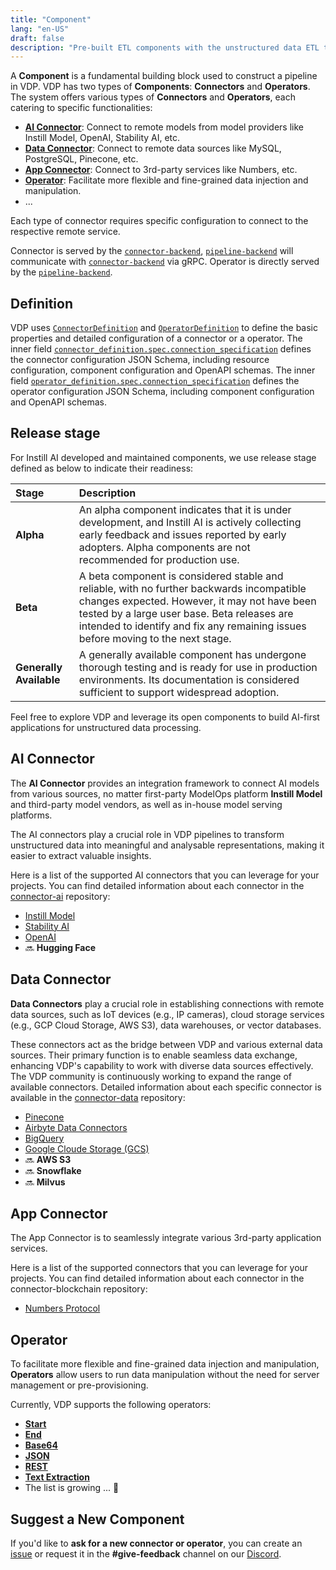 ```yaml
---
title: "Component"
lang: "en-US"
draft: false
description: "Pre-built ETL components with the unstructured data ETL tool VDP https://github.com/instill-ai/vdp"
---
```


A **Component** is a fundamental building block used to construct a pipeline in VDP. VDP has two types of **Components**: **Connectors** and **Operators**. The system offers various types of **Connectors** and **Operators**, each catering to specific functionalities:

- [**AI Connector**](../connectors/overview#ai-connector): Connect to remote models from model providers like Instill Model, OpenAI, Stability AI, etc.
- [**Data Connector**](../connectors/overview#data-connector): Connect to remote data sources like MySQL, PostgreSQL, Pinecone, etc.
- [**App Connector**](../connectors/overview#app-connectors): Connect to 3rd-party services like Numbers, etc.
- [**Operator**](/docs/vdp/operators): Facilitate more flexible and fine-grained data injection and manipulation.
- ...

Each type of connector requires specific configuration to connect to the respective remote service.

Connector is served by the [`connector-backend`](https://github.com/instill-ai/connector-backend), [`pipeline-backend`](https://github.com/instill-ai/pipeline-backend) will communicate with [`connector-backend`](https://github.com/instill-ai/connector-backend) via gRPC.
Operator is directly served by the [`pipeline-backend`](https://github.com/instill-ai/pipeline-backend).

## Definition

VDP uses [`ConnectorDefinition`](https://github.com/instill-ai/protobufs/blob/main/vdp/connector/v1alpha/connector_definition.proto) and [`OperatorDefinition`](https://github.com/instill-ai/protobufs/blob/main/vdp/pipeline/v1alpha/operator_definition.proto)
to define the basic properties and detailed configuration of a connector or a operator.
The inner field [`connector_definition.spec.connection_specification`](https://github.com/instill-ai/protobufs/blob/main/vdp/connector/v1alpha/spec.proto)
defines the connector configuration JSON Schema, including resource configuration, component configuration and OpenAPI schemas.
The inner field [`operator_definition.spec.connection_specification`](https://github.com/instill-ai/protobufs/blob/main/vdp/pipeline/v1alpha/operator_definition.proto)
defines the operator configuration JSON Schema, including component configuration and OpenAPI schemas.

## Release stage

For Instill AI developed and maintained components, we use release stage defined as below to indicate their readiness:

| Stage                   | Description                                                                                                                                                                                                                                                                  |
| :---------------------- | :--------------------------------------------------------------------------------------------------------------------------------------------------------------------------------------------------------------------------------------------------------------------------- |
| **Alpha**               | An alpha component indicates that it is under development, and Instill AI is actively collecting early feedback and issues reported by early adopters. Alpha components are not recommended for production use.                                                              |
| **Beta**                | A beta component is considered stable and reliable, with no further backwards incompatible changes expected. However, it may not have been tested by a large user base. Beta releases are intended to identify and fix any remaining issues before moving to the next stage. |
| **Generally Available** | A generally available component has undergone thorough testing and is ready for use in production environments. Its documentation is considered sufficient to support widespread adoption.                                                                                   |

Feel free to explore VDP and leverage its open components to build AI-first applications for unstructured data processing.

## AI Connector

The **AI Connector** provides an integration framework to connect AI models from various sources,
no matter first-party ModelOps platform **Instill Model** and third-party model vendors, as well as in-house model serving platforms.

The AI connectors play a crucial role in VDP pipelines to transform unstructured data into meaningful and analysable representations,
making it easier to extract valuable insights.

Here is a list of the supported AI connectors that you can leverage for your projects. You can find detailed information about each connector in the [connector-ai](https://github.com/instill-ai/connector-ai) repository:

- [Instill Model](instill-model)
- [Stability AI](stability-ai)
- [OpenAI](openai)
- 🔜 **Hugging Face**

## Data Connector

**Data Connectors** play a crucial role in establishing connections with remote data sources, such as IoT devices (e.g., IP cameras), cloud storage services (e.g., GCP Cloud Storage, AWS S3), data warehouses, or vector databases.

These connectors act as the bridge between VDP and various external data sources.
Their primary function is to enable seamless data exchange, enhancing VDP's capability to work with diverse data sources effectively.
The VDP community is continuously working to expand the range of available connectors.
Detailed information about each specific connector is available in the [connector-data](https://github.com/instill-ai/connector-data) repository:

- [Pinecone](pinecone)
- [Airbyte Data Connectors](airbyte)
- [BigQuery](bigquery)
- [Google Cloude Storage (GCS)](gcs)
- 🔜 **AWS S3**
- 🔜 **Snowflake**
- 🔜 **Milvus**

## App Connector

The App Connector is to seamlessly integrate various 3rd-party application services.

Here is a list of the supported connectors that you can leverage for your projects. You can find detailed information about each connector in the connector-blockchain repository:

- [Numbers Protocol](numbers-protocol)

## Operator

To facilitate more flexible and fine-grained data injection and manipulation, **Operators** allow users to run data manipulation without the need for server management or pre-provisioning.

Currently, VDP supports the following operators:

- [**Start**](start)
- [**End**](end)
- [**Base64**](base64)
- [**JSON**](json)
- [**REST**](rest)
- [**Text Extraction**](textextraction)
- The list is growing ... 🌱

## Suggest a New Component

If you'd like to **ask for a new connector or operator**, you can create an [issue](https://github.com/instill-ai/community/issues) or
request it in the **#give-feedback** channel on our [Discord](https://discord.gg/sevxWsqpGh).
